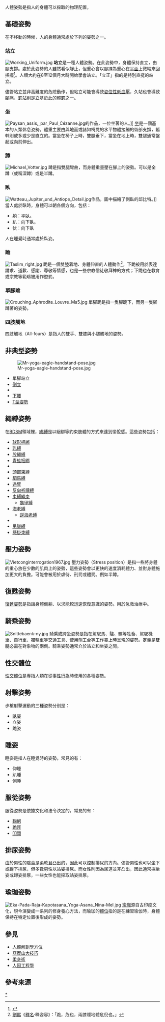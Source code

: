 {{refimprove|date=2017年2月}}
人體姿勢是指人的身體可以採取的物理配置。

== 基礎姿勢 ==
在不移動的時候，人的身體通常處於下列的姿勢之一。
=== 站立 ===
{{main|站立}}
[[File:Working_Uniform.jpg|thumb]]
'''站立'''是一種人體姿勢。在此姿勢中，身體保持直立，由腳支撐。處於此姿勢的人雖然看似靜止，但重心會以腳踝為重心在[[人體解剖學方位|平面]]上微幅來回搖擺<ref>{{cite journal |vauthors=Gage WH, Winter DA, Frank JS, Adkin AL |title=Kinematic and kinetic validity of the inverted pendulum model in quiet standing |journal=Gait & Posture |volume=19 |issue=2 |pages=124–32 |date=April 2004 |pmid=15013500 |doi=10.1016/S0966-6362(03)00037-7 |url=https://archive.org/details/sim_gait-posture_2004-04_19_2/page/124}}</ref>。人類大約在8至12個月大時開始學會站立。「立正」指的是特別直挺的站立。

儘管站立並非高難度的危險動作，但站立可能會導致[[姿位性低血壓|姿位性低血壓]]，久站也會導致腳痛，[[罰站|罰站]]則是立基於此的體罰之一。
{{clear}}

=== 坐 ===
[[Image:Paysan_assis,_par_Paul_Cézanne.jpg|thumb]]的作品，一位坐著的人。]]
{{main article|坐}}
[[坐|坐]]是一個基本的人類休息姿勢。體重主要由與地面或諸如椅凳的水平物體接觸的臀部支撐，軀幹則或多或少是直立的。當坐在椅子上時，雙腿垂下，當坐在地上時，雙腿通常盤起或向前伸出。
{{clear}}

=== 蹲 ===
[[File:Michael_Votter.jpg|thumb]]
{{main article|蹲}}
蹲是指雙腿彎曲，而身體重量壓在腳上的姿勢。可以是全蹲（或稱深蹲）或是半蹲。
{{clear}}

=== 臥 ===
[[Image:Watteau_Jupiter_und_Antiope_Detail.jpg|thumb]]作品，圖中描繪了側臥的邱比特。]]
{{Main article|臥}}
當人處於臥時，身體可以朝各個方向，包括：
*躺：平臥。
*趴：向下臥。
*伏：向下臥
人在睡覺時通常處於臥姿。

{{clear}}

=== 跪 ===
[[File:Taslim_right.jpg|thumb]]
{{Main article|跪}}
跪是一個雙[[膝|膝]]着地、身體伸直的人體動作<ref>[[劉熙|劉熙]]《[[釋名|釋名]]·釋姿容》：「跪，危也，兩膝隱地體危倪也。」</ref>。下跪被用於表達請求、道歉、感謝、尊敬等情感，也是一些宗教信徒敬拜神的方式；下跪也在教育或宗教等範疇被用作懲罰。
{{clear}}

=== 單腳跪 ===
[[File:Crouching_Aphrodite_Louvre_Ma5.jpg|thumb]]
單腳跪是指一隻腳跪下，而另一隻腳蹲著的姿勢。
{{clear}}

=== 四肢觸地 ===
四肢觸地（All-fours）是指人的雙手、雙膝與小腿觸地的姿勢。

== 非典型姿勢 ==
[[File:Mr-yoga-eagle-handstand-pose.jpg|thumb]]
*單腳站立
*[[倒立|倒立]]
*{{link-en|大字形|Spreadeagle (position)}}
*[[下腰|下腰]]
*[[T型姿勢|T型姿勢]]
{{clear}}

== 繩縛姿勢 ==
在[[BDSM|BDSM]]領域裡，[[綁縛_(BDSM)|綁縛]]是以綑綁等約束肢體的方式來達到愉悅感。這些姿勢包括：
{{refbegin|3}}
*[[球形捆綁|球形捆綁]]
*[[乳縛|乳縛]]
*[[股繩縛|股繩縛]]
*[[青蛙捆綁|青蛙捆綁]]
*{{link-en|後手椅子縛|G-string tie}}
*[[頭部束縛|頭部束縛]]
*[[駟馬縛|駟馬縛]]
*[[過臂|過臂]]
*[[反向祈禱縛|反向祈禱縛]]
*[[束縛繩束|束縛繩束]]
**[[龜甲縛|龜甲縛]]
*[[海老縛|海老縛]]
**[[逆海老缚|逆海老缚]]
*{{link-en|四肢縛|Spreadeagle (position)}}
*[[吊墜縛|吊墜縛]]
*[[懸掛束縛|懸掛束縛]]
{{refend}}

== 壓力姿勢 ==
[[Image:Vietconginterrogation1967.jpg|thumb]]
壓力姿勢（Stress position）是指一些將身體的重心放在少數的肌肉上的姿勢，這些姿勢會以更快的速度消耗體力、並對身體施加更大的負擔。可能會被用於虐待、刑罰或體罰。例如半蹲。
{{clear}}

== 復甦姿勢 ==
[[復甦姿勢|復甦姿勢]]是指讓身體側躺、以求能較迅速恢復意識的姿勢。用於急救治療中。

== 騎乘姿勢 ==
[[File:Snittebaenk-ny.jpg|thumb]]
{{see also|騎馬|[[自行車|騎自行車]]|[[摩托車|騎摩托車]]}}
騎乘或跨坐姿勢是指在駕馭馬、驢、騾等牲畜、駕駛機車、自行車、獨輪車等交通工具、使用刨工台等工作臺上時呈現的姿勢。定義是雙腿必需在對象物的兩側。騎乘姿勢通常介於站立和坐姿之間。
{{clear}}

== 性交體位 ==
{{main|性交體位}}
[[性交體位|性交體位]]是專指人類在從事[[人類性行為|性行為]]時使用的各種姿勢。

== 射擊姿勢 ==
步槍射擊運動的三種姿勢分別是：
*[[臥姿|臥姿]]
*立姿
*跪姿

== 睡姿 ==
睡姿是指人在睡覺時的姿勢，常見的有：
*仰睡
*趴睡
*側睡

== 服從姿勢 ==
服從姿勢是依據文化和法令決定的。常見的有：
*[[鞠躬|鞠躬]]
*[[跪拜|跪拜]]
*[[叩頭|叩頭]]

== 排尿姿勢 ==
{{main|排尿}}
由於男性的陰莖是柔軟且凸出的，因此可以控制排尿的方向。儘管男性也可以坐下或蹲下排尿，但多數男性以站姿排尿。而女性則因為尿道並非凸出，因此通常採坐姿或蹲姿排尿，一些女性也能採取站姿排尿。

== 瑜珈姿勢 ==
[[File:Eka-Pada-Raja-Kapotasana_Yoga-Asana_Nina-Mel.jpg|thumb]]
{{main|瑜伽體位集}}
[[瑜珈|瑜珈]]源自古印度文化，現今演變成一系列的修身養心方法，而瑜珈的[[體位_(瑜伽)|體位]]指的是在練習瑜伽時，身體保持在特定位置後形成的姿勢。
{{clear}}

== 參見 ==
{{Commons category|Standing|站}}
{{Commons category|Kneeling|跪}}
{{Commons category|Sitting|坐}}

*[[人體解剖學方位|人體解剖學方位]]
*[[亞歷山大技巧|亞歷山大技巧]]
*[[柔身術|柔身術]]
*[[人因工程學|人因工程學]]

== 參考來源 ==
<references />

[[Category:姿势|*]]